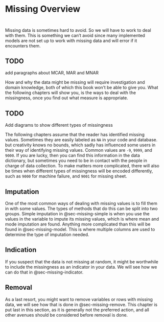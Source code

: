 # Missing Overview {#sec-missing}

::: {style="visibility: hidden; height: 0px;"}
## Missing Overview
:::

Missing data is sometimes hard to avoid. So we will have to work to deal with them. This is something we can't avoid since many implemented models are not set up to work with missing data and will error if it encounters them.

::: {.callout-caution}
# TODO

add paragraphs about MCAR, MAR and MNAR
:::

How and why the data might be missing will require investigation and domain knowledge, both of which this book won't be able to give you. What the following chapters will show you, is the ways to deal with the missingness, once you find out what measure is appropriate.

::: {.callout-caution}
# TODO

Add diagrams to show different types of missingness
:::

The following chapters assume that the reader has identified missing values. Sometimes they are easily labeled as `NA` in your code and database. but creativity knows no bounds, which sadly has influenced some users in their way of identifying missing values. Common values are `-9`, `9999`, and `9000`. If you are lucky, then you can find this information in the data dictionary, but sometimes you need to be in contact with the people in charge of data collection. To make matters more complicated, there will also be times when different types of missingness will be encoded differently, such as `9000` for machine failure, and `9001` for missing sheet.

## Imputation

One of the most common ways of dealing with missing values is to fill them in with some values. The types of methods that do this can be split into two groups. Simple imputation in @sec-missing-simple is when you use the values in the variable to impute its missing values, which is where mean and mode imputation are found. Anything more complicated than this will be found in @sec-missing-model. This is where multiple columns are used to determine the type of imputation needed.

## Indication

If you suspect that the data is not missing at random, it might be worthwhile to include the missingness as an indicator in your data. We will see how we can do that in @sec-missing-indicator.

## Removal

As a last resort, you might want to remove variables or rows with missing data, we will see how that is done in @sec-missing-remove. This chapter is put last in this section, as it is generally not the preferred action, and all other avenues should be considered before removal is done. 
